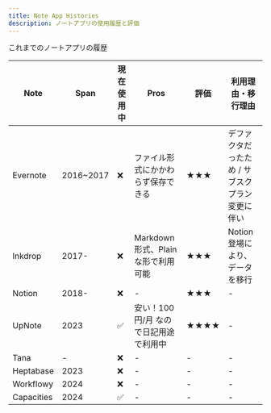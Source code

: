 ```yaml
---
title: Note App Histories
description: ノートアプリの使用履歴と評価
---
```


これまでのノートアプリの履歴

| Note | Span | 現在使用中 | Pros | 評価 | 利用理由・移行理由 |
|------|------|-----------|------|------|------------------|
| Evernote | 2016~2017 | ❌ | ファイル形式にかかわらず保存できる | ★★★ | デファクタだったため / サブスクプラン変更に伴い |
| Inkdrop | 2017- | ❌ | Markdown形式、Plainな形で利用可能 | ★★★ | Notion登場により、データを移行 |
| Notion | 2018- | ❌ | - | ★★★ | - |
| UpNote | 2023 | ✅ | 安い！100円/月 なので日記用途で利用中 | ★★★★ | - |
| Tana | - | ❌ | - | - | - |
| Heptabase | 2023 | ❌ | - | - | - |
| Workflowy | 2024 | ❌ | - | - | - |
| Capacities | 2024 | ✅ | - | - | - |
